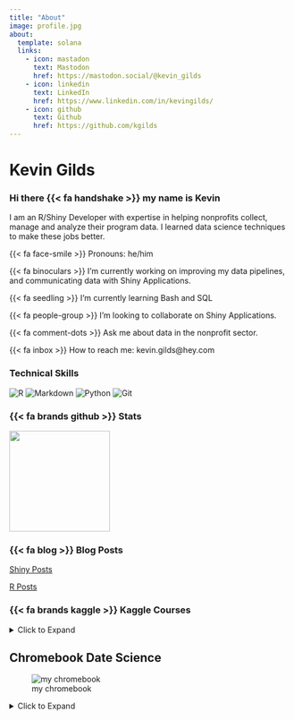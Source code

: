 ```yaml
---
title: "About"
image: profile.jpg
about:
  template: solana
  links:
    - icon: mastadon
      text: Mastodon
      href: https://mastodon.social/@kevin_gilds
    - icon: linkedin
      text: LinkedIn
      href: https://www.linkedin.com/in/kevingilds/
    - icon: github
      text: Github
      href: https://github.com/kgilds
---
```


# Kevin Gilds

### Hi there {{< fa handshake >}} my name is Kevin

I am an R/Shiny Developer with expertise in helping nonprofits collect, manage and analyze their program data. I learned data science techniques to make these jobs better.

{{< fa face-smile >}} Pronouns: he/him

{{< fa binoculars >}} I'm currently working on improving my data pipelines, and communicating data with Shiny Applications.

{{< fa seedling >}} I'm currently learning Bash and SQL

{{< fa people-group >}} I'm looking to collaborate on Shiny Applications.

{{< fa comment-dots >}} Ask me about data in the nonprofit sector.

{{< fa inbox >}} How to reach me: kevin.gilds\@hey.com

### Technical Skills


![R](https://img.shields.io/badge/r-%2523276DC3.svg?style=for-the-badge&logo=r&logoColor=white) ![Markdown](https://img.shields.io/badge/markdown-%2523000000.svg?style=for-the-badge&logo=markdown&logoColor=white) ![Python](https://img.shields.io/badge/python-3670A0?style=for-the-badge&logo=python&logoColor=ffdd54) ![Git](https://img.shields.io/badge/git-%2523F05033.svg?style=for-the-badge&logo=git&logoColor=white)

### {{< fa brands github >}} Stats

<img src="https://github-readme-stats.vercel.app/api?username=kgilds&amp;show_icons=true&amp;hide_border=true&amp;&amp;count_private=true&amp;include_all_commits=true" height="180em"/>

### {{< fa blog >}} Blog Posts

[Shiny Posts](https://kgilds.rbind.io/tags/shiny/)

[R Posts](https://kgilds.rbind.io/categories/r/)

### {{< fa brands kaggle >}} Kaggle Courses

<details>

<summary>Click to Expand</summary>

Intro to Python  [Certificate](https://www.kaggle.com/learn/certification/kgilds/python)

Intro to Machine Learning [Certificate](https://www.kaggle.com/learn/certification/kgilds/intro-to-machine-learning)

Intermediate Machine Learning [Certificate](https://www.kaggle.com/learn/certification/kgilds/intermediate-machine-learning)

Feature Engineering [Certificate](https://www.kaggle.com/learn/certification/kgilds/feature-engineering)

Pandas [Certificate](https://www.kaggle.com/learn/certification/kgilds/pandas)

</details>

## Chromebook Date Science

![my chromebook](chromebook.png){fig-alt="picture of chromebook"}

<details>

<summary>Click to Expand</summary>

[Introduction to Chromebook Data Science](https://drive.google.com/file/d/1rd0sYH9yIUhSSANvVHkjKqpPl5lgQDqY/)

[How to use a Chromebook](https://drive.google.com/file/d/1gW0ptvvhQPtmARnEBWl2DHPjRUrg8AMQ/view?usp=sharing)

[Google and the Cloud](https://drive.google.com/file/d/1SIQUNa_b37VA_HFG0iuX9MTsP2zd0jCF/view?usp=sharing)

[Organizing Data Science Projects](https://drive.google.com/file/d/1qy38DLzwtZ0eypWiZt6YGAqrpWMY9AIr/view?usp=sharing)

[Version Control](https://drive.google.com/file/d/1o7rQRuEydmAukUvriTXLR3oJZIixfaKy/view?usp=sharing)

[Data Tidying](https://drive.google.com/file/d/12kM3QtOk9qloZFvB39O9pXawPMuubsKn/view?usp=sharing)

[Data Visualization](https://drive.google.com/file/d/1kQKtEsKJza0xKm9qEdBLPdbTARhK6L0I/view?usp=sharing)

[Getting Data](https://drive.google.com/file/d/1d9B2xkHsQ0o5ipLIRv7YWOPifbrdsNn7/view?usp=sharing)

</details>